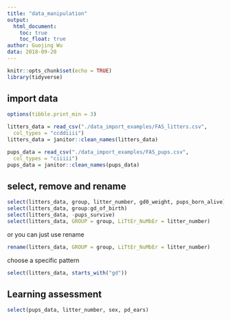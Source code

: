 ```yaml
---
title: "data_manipulation"
output:
  html_document:
    toc: true
    toc_float: true
author: Guojing Wu
data: 2018-09-20
---
```


```r
knitr::opts_chunk$set(echo = TRUE)
library(tidyverse)
```
 
## import data

```r
options(tibble.print_min = 3)

litters_data = read_csv("./data_import_examples/FAS_litters.csv",
  col_types = "ccddiiii")
litters_data = janitor::clean_names(litters_data)

pups_data = read_csv("./data_import_examples/FAS_pups.csv",
  col_types = "ciiiii")
pups_data = janitor::clean_names(pups_data)
```

## select, remove and rename

```r
select(litters_data, group, litter_number, gd0_weight, pups_born_alive)
select(litters_data, group:gd_of_birth)
select(litters_data, -pups_survive)
select(litters_data, GROUP = group, LiTtEr_NuMbEr = litter_number)
```

or you can just use rename
```r
rename(litters_data, GROUP = group, LiTtEr_NuMbEr = litter_number)
```

choose a specific pattern

```r
select(litters_data, starts_with("gd"))
```

## Learning assessment
```r
select(pups_data, litter_number, sex, pd_ears)
```
